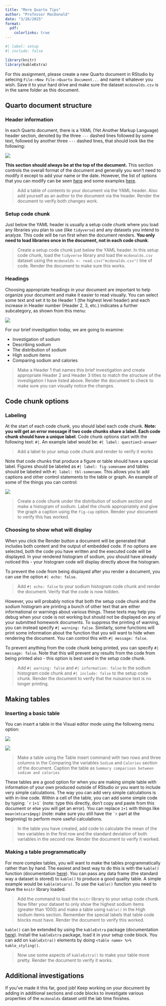 ```yaml
---
title: "More Quarto Tips"
author: "Professor MacDonald"
date: "3/26/2025"
format:
  pdf:
    colorlinks: true
---
```


```r
#| label: setup
#| include: false

library(knitr)
library(kableExtra)
```

For this assignment, please create a new Quarto document in RStudio by selecing `File->New File->Quarto Document...` and name it whatever you wish. Save it to your hard drive and make sure the dataset `mcdonalds.csv` is in the same folder as this document.

## Quarto document structure

### Header information

In each Quarto document, there is a YAML (Yet Another Markup Language) header section, denoted by the three `---` dashed lines followed by some text, followed by another three `---` dashed lines, that should look like the following:

![](YAML.png)

**This section should always be at the top of the document.** This section controls the overall format of the document and generally you won't need to modify it except to add your name or the date. However, the list of options that you can modify can be seen [here](https://quarto.org/docs/reference/formats/html.html) and some examples [here](https://quarto.org/docs/get-started/authoring/rstudio.html).

> Add a table of contents to your document via the YAML header. Also add yourself as an author to the document via the header. Render the document to verify both changes work.

### Setup code chunk

Just below the YAML header is usually a setup code chunk where you load any libraries you plan to use (like `tidyverse`) and any datasets you intend to analyze. This code will be run first when the document renders. **You only need to load libraries once in the document, not in each code chunk**.

> Create a setup code chunk just below the YAML header. In this setup code chunk, load the `tidyverse` library and load the `mcdonalds.csv` dataset using the `mcdonalds <- read.csv("mcdonalds.csv")` line of code. Render the document to make sure this works.

### Headings

Choosing appropriate headings in your document are important to help organize your document and make it easier to read visually. You can select some text and set it to be Header 1 (the highest level header) and each increase in Header number (Header 2, 3, etc.) indicates a further subcategory, as shown from this menu:

![](Header.png)

For our brief investigation today, we are going to examine:

-   Investigation of sodium
  -   Describing sodium 
  -   The distribution of sodium 
  -   High sodium items
-   Comparing sodium and calories

> Make a Header 1 that names this brief investigation and create appropriate Header 2 and Header 3 titles to match the structure of the investigation I have listed above. Render the document to check to make sure you can visually notice the changes.

## Code chunk options

### Labeling

At the start of each code chunk, you should label each code chunk. **Note: you will get an error message if two code chunks share a label. Each code chunk should have a unique label**. Code chunk options start with the following text: `#|`. An example label would be: `#| label: question3-answer`

> Add a label to your setup code chunk and render to verify it works

Note that code chunks that produce a figure or table should have a special label. Figures should be labeled as `#| label: fig-somename` and tables should be labeled with `#| label: tbl-somename`. This allows you to add captions and other control statements to the table or graph. An example of some of the things you can control:

![](Figure labels.png)

> Create a code chunk under the distribution of sodium section and make a histogram of sodium. Label the chunk appropriately and give the graph a caption using the `fig-cap` option. Render your document to verify this has worked.

### Choosing to show what will display

When you click the Render button a document will be generated that includes both content and the output of embedded code. If no options are selected, both the code you have written and the executed code will be displayed. In your rendered histogram of sodium, you should have already noticed this - your histogram code will display directly above the histogram.

To prevent the code from being displayed after you render a document, you can use the option `#| echo: false`.

> Add `#| echo: false` to your sodium histogram code chunk and render the document. Verify that the code is now hidden.

However, you will probably notice that both the setup code chunk and the sodium histogram are printing a bunch of other text that are either informational or warnings about various things. These texts may help you debug when your code is not working but should not be displayed on any of your submitted homework documents. To suppress the printing of warning, you can instead specify `#| warning: false`. Similarly, some functions will print some information about the function that you will want to hide when rendering the document. You can control this with `#| message: false`.

To prevent anything from the code chunk being printed, you can specify `#| message: false`. Note that this will prevent any results from the code from being printed also - this option is best used in the setup code chunk.

> Add `#| warning: false` and `#| information: false` to the sodium histogram code chunk and `#| include: false` to the setup code chunk. Render the document to verify that the nuisance text is no longer printing.

## Making tables

### Inserting a basic table

You can insert a table in the Visual editor mode using the following menu option:

![](Table.png)

![](Table%20options.png)

> Make a table using the Table insert command with two rows and three columns in the Comparing the variables `Sodium` and `Calories` section of the document. Caption the table as `Summary comparison between sodium and calories`

These tables are a good option for when you are making simple table with information of your own produced outside of RStudio or you want to include very simple calculations. The way you can add very simple calculations is with in-line code. Within a cell of the table, you can add some simple code by typing: `` `r `` `` 1+1` `` (note: type this directly, don't copy and paste from this document or else you will get an error). You can replace `1+1` with things like `mean(mtcars$mpg)` (note: make sure you still have the `` `r `` part at the beginning) to perform more useful calculations.

> In the table you have created, add code to calculate the mean of the two variables in the first row and the standard deviation of both variables in the second row. Render the document to verify it worked.

### Making a table programmatically

For more complex tables, you will want to make the tables programmatically rather than by hand. The easiest and best way to do this is with the `kable()` function (documentation [here](https://bookdown.org/yihui/rmarkdown-cookbook/kable.html)). You can pass any data frame (the standard way a dataset is stored) to `kable()` to produce a good quality table. A simple example would be `kable(mtcars)`. To use the `kable()` function you need to have the `knitr` library loaded.

> Add the command to load the `knitr` library to your setup code chunk. Now filter your dataset to only show the highest sodium items (greater than 1000) and make a table using `kable()` in the High sodium items section. Remember the special labels that table code blocks must have. Render the document to verify this worked.

`kable()` can be extended by using the `kableExtra` package (documentation [here](https://cran.r-project.org/web/packages/kableExtra/vignettes/awesome_table_in_html.html)). Install the `kableExtra` package, load it in your setup code block. You can add on `kableExtra()` elements by doing `<table name> %>% kable_styling()`.

> Now use some aspects of `kableExtra()` to make your table more pretty. Render the document to verify it works.

## Additional investigations

If you've made it this far, good job! Keep working on your document by adding in additional sections and code blocks to investigate various properties of the `mcdonalds` dataset until the lab time finishes.
